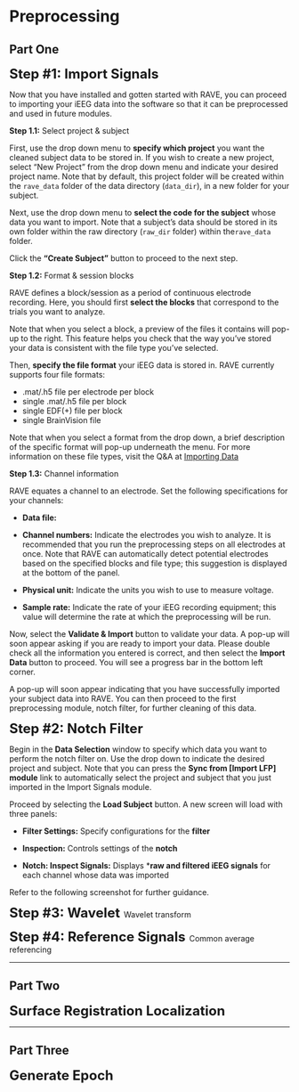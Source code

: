 # Preprocessing 
<!-- will merge with 03 import data section that is already written--> 

## Part One 
<!-- not sure what would be the best name for these headers yet; want to imply the first four are sequential --> 
<!-- need to specify what type of data is being imported -- iEEG recording info) --> 

<font size="5"> **Step #1: Import Signals** </font>

<!-- have labeled screenshot for each step similar to the one in 04-preprocessing--> 
Now that you have installed and gotten started with RAVE, you can proceed to importing your iEEG data into the software so that it can be preprocessed and used in future modules.

**Step 1.1:** Select project & subject

First, use the drop down menu to **specify which project** you want the cleaned subject data to be stored in. If you wish to create a new project, select "New Project" from the drop down menu and indicate your desired project name. Note that by default, this project folder will be created within the `rave_data` folder of the data directory (`data_dir`), in a new folder for your subject. 

Next, use the drop down menu to **select the code for the subject** whose data you want to import. Note that a subject's data should be stored in its own folder within the raw directory (`raw_dir` folder) within the`rave_data` folder. 

Click the **"Create Subject"** button to proceed to the next step. 

**Step 1.2:** Format & session blocks

RAVE defines a block/session as a period of continuous electrode recording. Here, you should first **select the blocks** that correspond to the trials you want to analyze. 

Note that when you select a block, a preview of the files it contains will pop-up to the right. This feature helps you check that the way you've stored your data is consistent with the file type you've selected. 

Then, **specify the file format** your iEEG data is stored in. RAVE currently supports four file formats: 

* .mat/.h5 file per electrode per block 
* single .mat/.h5 file per block 
* single EDF(+) file per block 
* single BrainVision file 

Note that when you select a format from the drop down, a brief description of the specific format will pop-up underneath the menu. For more information on these file types, visit the Q&A at [Importing Data](#importing-data)

<!-- maybe cross link each of these file formats to a question in the Q&A session so that if someone wants to learn more about a given file format, they can do so without cluttering up this section. or should i give the description right next to the bullet point --> 

**Step 1.3:** Channel information

RAVE equates a channel to an electrode. Set the following specifications for your channels:  

<!-- this isn't exactly true, so come back later to fix definition --> 

* **Data file:** 

* **Channel numbers:** Indicate the electrodes you wish to analyze. It is recommended that you run the preprocessing steps on all electrodes at once. Note that RAVE can automatically detect potential electrodes based on the specified blocks and file type; this suggestion is displayed at the bottom of the panel. 

* **Physical unit:** Indicate the units you wish to use to measure voltage.

* **Sample rate:** Indicate the rate of your iEEG recording equipment; this value will determine the rate at which the preprocessing will be run.

Now, select the **Validate & Import** button to validate your data. A pop-up will soon appear asking if you are ready to import your data. Please double check all the information you entered is correct, and then select the **Import Data** button to proceed. You will see a progress bar in the bottom left corner. 

<!-- in this paragrraph, make sure to add a note about the skip validate & import button / when it can be used --> 

A pop-up will soon appear indicating that you have successfully imported your subject data into RAVE. You can then proceed to the first preprocessing module, notch filter, for further cleaning of this data. 

<font size="5"> **Step #2: Notch Filter** </font>
<!-- add very brief description of what this section is for first; essentially it filters out extra noise without disruption to the rest of the signal. it does this by minimizing signals within a narrow bandwidth; the rest of the signal is not disrupted because it's not in the bandwidth. a bandwidth is a range of frequencies within a band. a common reason for applying it is because EEG recording setups often include an. 
AC power grid in US is 60 Hz, issue is the EEG recording equipment will pick up on that and we don't want those signals because they're not from the brain, they're external. so the idea is to remove that data. stopband = a band of frequencies that are reduced by a filter. width is essentially the amount of frequencies --> 

<!-- "calculation of multiples of a base frequency" -- why do you need to do multiples? --> 

Begin in the **Data Selection** window to specify which data you want to perform the notch filter on. Use the drop down to indicate the desired project and subject. Note that you can press the **Sync from [Import LFP] module** link to automatically select the project and subject that you just imported in the Import Signals module. 

Proceed by selecting the **Load Subject** button. A new screen will load with three panels: 

* **Filter Settings:** Specify configurations for the **filter**

* **Inspection:** Controls settings of the **notch** 

* **Notch: Inspect Signals:** Displays ***raw and filtered iEEG signals** for each channel whose data was imported 

Refer to the following screenshot for further guidance. <!-- label purpose of each section --> 
<!-- note: they need to specify the configurations for the notch filter, and then --> 

<font size="5"> **Step #3: Wavelet** </font>
Wavelet transform 


<font size="5"> **Step #4: Reference Signals** </font>
Common average referencing 

--- 

## Part Two

<font size="5"> **Surface Registration Localization** </font>

--- 

## Part Three

<font size="5"> **Generate Epoch** </font>
